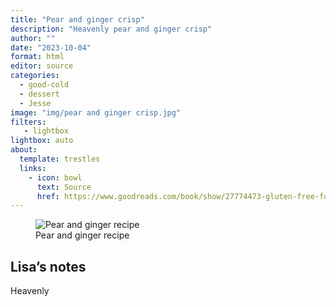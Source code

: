 ```yaml
---
title: "Pear and ginger crisp"
description: "Heavenly pear and ginger crisp"
author: ""
date: "2023-10-04"
format: html
editor: source
categories:
  - good-cold
  - dessert
  - Jesse
image: "img/pear and ginger crisp.jpg"
filters:
   - lightbox
lightbox: auto
about:
  template: trestles
  links:
    - icon: bowl
      text: Source
      href: https://www.goodreads.com/book/show/27774473-gluten-free-for-good
---
```


![Pear and ginger recipe](img/pear and ginger crisp.jpg)

## Lisa's notes

Heavenly
